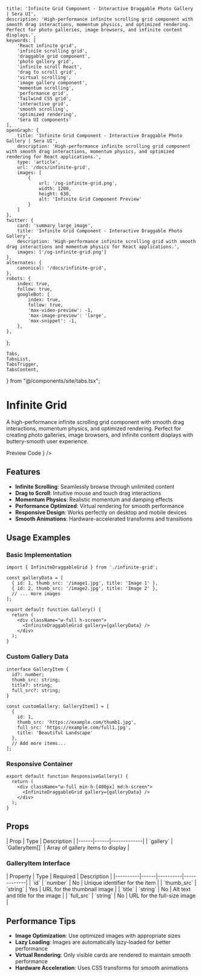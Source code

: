 
    title: 'Infinite Grid Component - Interactive Draggable Photo Gallery | Sera UI',
    description: 'High-performance infinite scrolling grid component with smooth drag interactions, momentum physics, and optimized rendering. Perfect for photo galleries, image browsers, and infinite content displays.',
    keywords: [
        'React infinite grid',
        'infinite scrolling grid',
        'draggable grid component',
        'photo gallery grid',
        'infinite scroll React',
        'drag to scroll grid',
        'virtual scrolling',
        'image gallery component',
        'momentum scrolling',
        'performance grid',
        'Tailwind CSS grid',
        'interactive grid',
        'smooth scrolling',
        'optimized rendering',
        'Sera UI components'
    ],
    openGraph: {
        title: 'Infinite Grid Component - Interactive Draggable Photo Gallery | Sera UI',
        description: 'High-performance infinite scrolling grid component with smooth drag interactions, momentum physics, and optimized rendering for React applications.',
        type: 'article',
        url: '/docs/infinite-grid',
        images: [
            {
                url: '/og-infinite-grid.png',
                width: 1200,
                height: 630,
                alt: 'Infinite Grid Component Preview'
            }
        ]
    },
    twitter: {
        card: 'summary_large_image',
        title: 'Infinite Grid Component - Interactive Draggable Photo Gallery',
        description: 'High-performance infinite scrolling grid with smooth drag interactions and momentum physics for React applications.',
        images: ['/og-infinite-grid.png']
    },
    alternates: {
        canonical: '/docs/infinite-grid',
    },
    robots: {
        index: true,
        follow: true,
        googleBot: {
            index: true,
            follow: true,
            'max-video-preview': -1,
            'max-image-preview': 'large',
            'max-snippet': -1,
        },
    },
};

    Tabs,
    TabsList,
    TabsTrigger,
    TabsContent,
} from "@/components/site/tabs.tsx";






# Infinite Grid <AI dir="left"/>

A high-performance infinite scrolling grid component with smooth drag interactions, momentum physics, and optimized rendering. Perfect for creating photo galleries, image browsers, and infinite content displays with buttery-smooth user experience.

<Tabs defaultValue="preview" className="">
  <TabsList>
    <TabsTrigger value="preview">Preview</TabsTrigger>
    <TabsTrigger value="code">Code</TabsTrigger>
  </TabsList>
  <TabsContent value="preview">
    <ComponentRenderer component={<Infinitegrid />} />
  </TabsContent>
  <TabsContent value="code">
    <CodeBlock filePath="src/app/docs/infinite-grid/infinite-grid.tsx" />
  </TabsContent>
</Tabs>



## Features

- **Infinite Scrolling**: Seamlessly browse through unlimited content
- **Drag to Scroll**: Intuitive mouse and touch drag interactions
- **Momentum Physics**: Realistic momentum and damping effects
- **Performance Optimized**: Virtual rendering for smooth performance
- **Responsive Design**: Works perfectly on desktop and mobile devices
- **Smooth Animations**: Hardware-accelerated transforms and transitions

## Usage Examples

### Basic Implementation

```tsx
import { InfiniteDraggableGrid } from './infinite-grid';

const galleryData = [
  { id: 1, thumb_src: '/image1.jpg', title: 'Image 1' },
  { id: 2, thumb_src: '/image2.jpg', title: 'Image 2' },
  // ... more images
];

export default function Gallery() {
  return (
    <div className="w-full h-screen">
      <InfiniteDraggableGrid gallery={galleryData} />
    </div>
  );
}
```

### Custom Gallery Data

```tsx
interface GalleryItem {
  id?: number;
  thumb_src: string;
  title?: string;
  full_src?: string;
}

const customGallery: GalleryItem[] = [
  {
    id: 1,
    thumb_src: 'https://example.com/thumb1.jpg',
    full_src: 'https://example.com/full1.jpg',
    title: 'Beautiful Landscape'
  },
  // Add more items...
];
```

### Responsive Container

```tsx
export default function ResponsiveGallery() {
  return (
    <div className="w-full min-h-[400px] md:h-screen">
      <InfiniteDraggableGrid gallery={galleryData} />
    </div>
  );
}
```

## Props

<MdxTable>
| Prop | Type | Description |
|------|------|-------------|
| `gallery` | `GalleryItem[]` | Array of gallery items to display |
</MdxTable>

### GalleryItem Interface

<MdxTable>
| Property | Type | Required | Description |
|----------|------|----------|-------------|
| `id` | `number` | No | Unique identifier for the item |
| `thumb_src` | `string` | Yes | URL for the thumbnail image |
| `title` | `string` | No | Alt text and title for the image |
| `full_src` | `string` | No | URL for the full-size image |    
</MdxTable>

## Performance Tips

- **Image Optimization**: Use optimized images with appropriate sizes
- **Lazy Loading**: Images are automatically lazy-loaded for better performance
- **Virtual Rendering**: Only visible cards are rendered to maintain smooth performance
- **Hardware Acceleration**: Uses CSS transforms for smooth animations

